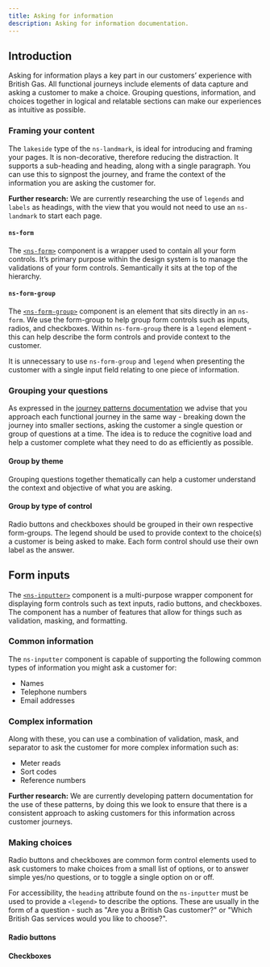 ```yaml
---
title: Asking for information
description: Asking for information documentation.
---
```



## Introduction

Asking for information plays a key part in our customers’ experience with British Gas. All functional journeys include elements of data capture and asking a customer to make a choice. Grouping questions, information, and choices together in logical and relatable sections can make our experiences as intuitive as possible.

### Framing your content

The `lakeside` type of the `ns-landmark`, is ideal for introducing and framing your pages. It is non-decorative, therefore reducing the distraction. It supports a sub-heading and heading, along with a single paragraph. You can use this to signpost the journey, and frame the context of the information you are asking the customer for.  

**Further research:** We are currently researching the use of `legends` and `labels` as headings, with the view that you would not need to use an `ns-landmark` to start each page.

#### `ns-form`

The [`<ns-form>`](/components/ns-form) component is a wrapper used to contain all your form controls. It’s primary purpose within the design system is to manage the validations of your form controls. Semantically it sits at the top of the hierarchy.

#### `ns-form-group`

The [`<ns-form-group>`](/components/ns-form-group) component is an element that sits directly in an `ns-form`. We use the form-group to help group form controls such as inputs, radios, and checkboxes. Within `ns-form-group` there is a `legend` element - this can help describe the form controls and provide context to the customer. 

It is unnecessary to use `ns-form-group` and `legend` when presenting the customer with a single input field relating to one piece of information.

### Grouping your questions

As expressed in the [journey patterns documentation](/patterns/journeys) we advise that you approach each functional journey in the same way - breaking down the journey into smaller sections, asking the customer a single question or group of questions at a time. The idea is to reduce the cognitive load and help a customer complete what they need to do as efficiently as possible.

#### Group by theme

Grouping questions together thematically can help a customer understand the context and objective of what you are asking. 

#### Group by type of control

Radio buttons and checkboxes should be grouped in their own respective form-groups. The legend should be used to provide context to the choice(s) a customer is being asked to make. Each form control should use their own label as the answer. 

## Form inputs

The [`<ns-inputter>`](/components/ns-inputter) component is a multi-purpose wrapper component for displaying form controls such as text inputs, radio buttons, and checkboxes. The component has a number of features that allow for things such as validation, masking, and formatting.

<ExampleViewer type="text" />

### Common information

The `ns-inputter` component is capable of supporting the following common types of information you might ask a customer for:

- Names
- Telephone numbers
- Email addresses

### Complex information

Along with these, you can use a combination of validation, mask, and separator to ask the customer for more complex information such as:

- Meter reads
- Sort codes
- Reference numbers

<ExampleViewer type="mask" />

**Further research:** We are currently developing pattern documentation for the use of these patterns, by doing this we look to ensure that there is a consistent approach to asking customers for this information across customer journeys.

### Making choices

Radio buttons and checkboxes are common form control elements used to ask customers to make choices from a small list of options, or to answer simple yes/no questions, or to toggle a single option on or off. 

For accessibility, the `heading` attribute found on the `ns-inputter` must be used to provide a `<legend>` to describe the options. These are usually in the form of a question - such as "Are you a British Gas customer?" or "Which British Gas services would you like to choose?".

#### Radio buttons

<ExampleViewer type="radio" />

#### Checkboxes

<ExampleViewer type="checkbox" />
